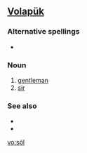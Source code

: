 {{also|Appendix:Variations of "sol"}}
==[[Volapük]]==

===Alternative spellings===
* {{l|vo|soyl}}

===Noun===
{{infl|vo|noun}}

# [[gentleman]]
# [[sir]]

===See also===
* {{l|vo|sioyr}}
* {{l|vo|siör}}

[[vo:söl]]